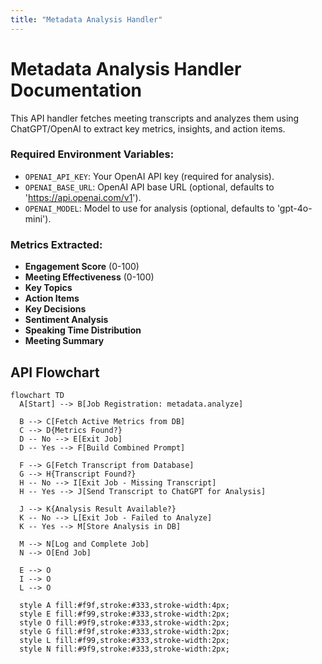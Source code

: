 ```yaml
---
title: "Metadata Analysis Handler"
---
```


# Metadata Analysis Handler Documentation

This API handler fetches meeting transcripts and analyzes them using ChatGPT/OpenAI to extract key metrics, insights, and action items.

### **Required Environment Variables:**
- `OPENAI_API_KEY`: Your OpenAI API key (required for analysis).
- `OPENAI_BASE_URL`: OpenAI API base URL (optional, defaults to 'https://api.openai.com/v1').
- `OPENAI_MODEL`: Model to use for analysis (optional, defaults to 'gpt-4o-mini').

### **Metrics Extracted:**
- **Engagement Score** (0-100)
- **Meeting Effectiveness** (0-100)
- **Key Topics**
- **Action Items**
- **Key Decisions**
- **Sentiment Analysis**
- **Speaking Time Distribution**
- **Meeting Summary**

## **API Flowchart**

```mermaid
flowchart TD
  A[Start] --> B[Job Registration: metadata.analyze]
  
  B --> C[Fetch Active Metrics from DB]
  C --> D{Metrics Found?}
  D -- No --> E[Exit Job]
  D -- Yes --> F[Build Combined Prompt]
  
  F --> G[Fetch Transcript from Database]
  G --> H{Transcript Found?}
  H -- No --> I[Exit Job - Missing Transcript]
  H -- Yes --> J[Send Transcript to ChatGPT for Analysis]
  
  J --> K{Analysis Result Available?}
  K -- No --> L[Exit Job - Failed to Analyze]
  K -- Yes --> M[Store Analysis in DB]
  
  M --> N[Log and Complete Job]
  N --> O[End Job]

  E --> O
  I --> O
  L --> O
  
  style A fill:#f9f,stroke:#333,stroke-width:4px;
  style E fill:#f99,stroke:#333,stroke-width:2px;
  style O fill:#9f9,stroke:#333,stroke-width:2px;
  style G fill:#f9f,stroke:#333,stroke-width:2px;
  style L fill:#f99,stroke:#333,stroke-width:2px;
  style N fill:#9f9,stroke:#333,stroke-width:2px;
